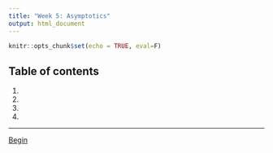 ```yaml
---
title: "Week 5: Asymptotics"
output: html_document
---
```


```r
knitr::opts_chunk$set(echo = TRUE, eval=F)
```

## Table of contents
1. [](5_1.html)
2. [](5_2.html)
3. [](5_3.html)
4. [](5_4.html)


---

[Begin](5_1.html)

